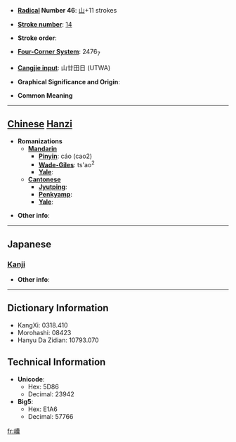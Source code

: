 * '''[[Wiktionary:Chinese radical index| Radical]] Number 46''': [[Wiktionary:Chinese radical index 山|山]]+11 strokes

* '''[[Wiktionary:Chinese total strokes index|Stroke number]]''': [[Wiktionary:Chinese total strokes index 14|14]]

* '''Stroke order''': 

* '''[[Wiktionary:Chinese four corner index|Four-Corner System]]''': 2476<sub>7</sub>

* '''[[Wiktionary:Chinese Cangjie index|Cangjie input]]''': 山廿田日 (UTWA)

* '''Graphical Significance and Origin''': 

* '''Common Meaning'''

----

== [[Chinese]] [[Hanzi]] ==

* '''Romanizations'''
** '''[[Mandarin]]'''
*** '''[[Pinyin]]''': cáo (cao2)
*** '''[[Wade-Giles]]''': ts'ao<sup>2</sup>
*** '''[[Yale]]''': 
** '''[[Cantonese]]'''
*** '''[[Jyutping]]''':
*** '''[[Penkyamp]]''': 
*** '''[[Yale]]''': 

* '''Other info''': 

----

==Japanese==
===[[Kanji]]===
{{kanji|on readings=[[さう]] (sau), [[ぞう]] (zō)
|kun readings=
}}

* '''Other info''':  

----

== Dictionary Information ==

* KangXi: 0318.410
* Morohashi: 08423
* Hanyu Da Zidian: 10793.070

== Technical Information ==

* '''Unicode''':
** Hex: 5D86
** Decimal: 23942
* '''Big5''':
** Hex: E1A6
** Decimal: 57766

[[fr:嶆]]